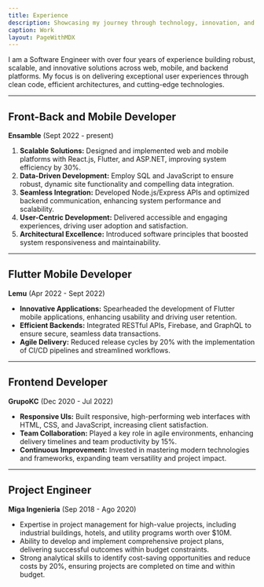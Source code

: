 ```yaml
---
title: Experience
description: Showcasing my journey through technology, innovation, and software development.
caption: Work
layout: PageWithMDX
---
```



I am a Software Engineer with over four years of experience building robust, scalable, and innovative solutions across web, mobile, and backend platforms. My focus is on delivering exceptional user experiences through clean code, efficient architectures, and cutting-edge technologies.


---

## Front-Back and Mobile Developer

**Ensamble** (Sept 2022 - present)

1. **Scalable Solutions:** Designed and implemented web and mobile platforms with React.js, Flutter, and ASP.NET, improving system efficiency by 30%.
2. **Data-Driven Development:** Employ SQL and JavaScript to ensure robust, dynamic site functionality and compelling data integration.
3. **Seamless Integration:** Developed Node.js/Express APIs and optimized backend communication, enhancing system performance and scalability.
4. **User-Centric Development:** Delivered accessible and engaging experiences, driving user adoption and satisfaction.
5. **Architectural Excellence:** Introduced software principles that boosted system responsiveness and maintainability.


---

## Flutter Mobile Developer

**Lemu** (Apr 2022 - Sept 2022)

- **Innovative Applications:** Spearheaded the development of Flutter mobile applications, enhancing usability and driving user retention.
- **Efficient Backends:** Integrated RESTful APIs, Firebase, and GraphQL to ensure secure, seamless data transactions.
- **Agile Delivery:** Reduced release cycles by 20% with the implementation of CI/CD pipelines and streamlined workflows.

---

## Frontend Developer

**GrupoKC** (Dec 2020 - Jul 2022)

- **Responsive UIs:** Built responsive, high-performing web interfaces with HTML, CSS, and JavaScript, increasing client satisfaction.
- **Team Collaboration:** Played a key role in agile environments, enhancing delivery timelines and team productivity by 15%.
- **Continuous Improvement:** Invested in mastering modern technologies and frameworks, expanding team versatility and project impact.

---

## Project Engineer

**Miga Ingenieria** (Sep 2018 - Ago 2020)

- Expertise in project management for high-value projects, including industrial buildings, hotels, and utility programs worth over $10M.
- Ability to develop and implement comprehensive project plans, delivering successful outcomes within budget constraints.
- Strong analytical skills to identify cost-saving opportunities and reduce costs by 20%, ensuring projects are completed on time and within budget.

